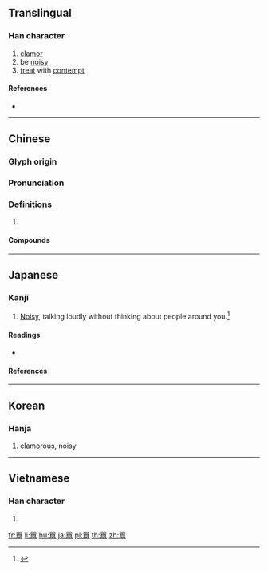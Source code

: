 {{also|嚣}}
==Translingual==

===Han character===
{{Han char|rn=30|rad=口|as=18|sn=21|four=66668|canj=RRMCR|ids=⿳吅頁吅}}

# [[clamor]]
# be [[noisy]]
# [[treat]] with [[contempt]]

====References====
* {{Han ref|kx=0214.320|dkj=04616|dj=0437.190|hdz=10706.050|uh=56C2|ud=22210|bh=C4DB|bd=50395}}

----

==Chinese==
{{zh-forms|s=嚣}}

===Glyph origin===
{{Han etym}}

===Pronunciation===
{{zh-pron
|m=xiāo
|c=hiu1
|oc=y
|cat=
}}

===Definitions===
{{zh-hanzi}}

# {{rfdef|zh}}

====Compounds====
{{zh-der|任囂|叫囂|喧囂|囂俗|囂囂|囂塵|囂張|囂浮|囂滓|囂然|囂競|囂謗|囂雜|囂頭|囂風|囂鬧|塵囂|它囂|氣焰囂張|煩囂|煩囂喧鬧|甚囂塵上|紛囂|繁囂|者囂|虛囂|調虛囂|諠囂|謾罵叫囂|譁囂|隗囂}}

----

==Japanese==

===Kanji===
{{ja-kanji|grade=|rs=口18}}

# [[noisy|Noisy]], talking loudly without thinking about people around you.<ref name="gakken">{{cite-book|year=2002|author=Akiyasu Tōdō [''et al.'']|title=漢字源|ISBN=978-4053008893|passage=囂}}</ref>

====Readings====
* {{ja-readings|on=[[ごう]] (gō), [[きょう]] (kyō)|kun=[[かまびすし]] (kamabisushi)}}

====References====
<references/>

----

==Korean==

===Hanja===
{{ko-hanja|hangeul=[[효]]|rv=hyo|mr=hyo|y=hyo}}

# clamorous, noisy

----

==Vietnamese==

===Han character===
{{vi-hantu|[[hiu]]|rs=口18}}

# {{defn|lang=vi|sort=口18}}

[[fr:囂]]
[[li:囂]]
[[hu:囂]]
[[ja:囂]]
[[pl:囂]]
[[th:囂]]
[[zh:囂]]